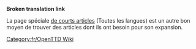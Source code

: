 '''Broken translation link'''{{en/-}}{{en/Bilingual box| fr
| Celle-ci est une liste d''''articles à completer'''.<br/>Les articles avec les modèles {{en/S|Compléter/Fr}}, {{en/S|Ébauche/Fr}} et {{en/S|Incomplet/Fr}} sont automatiquement incorporées ici.
| ''This is a list of '''articles that need to be expanded'''. Please refer to the article for more information.<br/>Articles with {{en/S|Compléter/Fr}}, {{en/S|Ébauche/Fr}} and {{en/S|Incomplet/Fr}} templates automatically go here.''}}


La page spéciale [[Main/en/Special:Shortpages|de courts articles]] (Toutes les langues) est un autre bon moyen de trouver des articles dont ils ont besoin pour son expansion.


[[Category:fr/OpenTTD Wiki]]